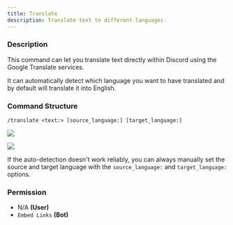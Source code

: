 ```yaml
---
title: Translate
description: Translate text to different languages.
---
```


### Description

This command can let you translate text directly within Discord using the Google Translate services.

It can automatically detect which language you want to have translated and by default will translate it into English.

### Command Structure

```
/translate <text:> [source_language:] [target_language:]
```

![](../../_assets/MNrq99l.png)

![](../../_assets/zChaPaU.png)

If the auto-detection doesn't work reliably, you can always manually set the source and target language with the
`source_language:` and `target_language:` options.

### Permission

- N/A **(User)**
- `Embed Links` **(Bot)**
